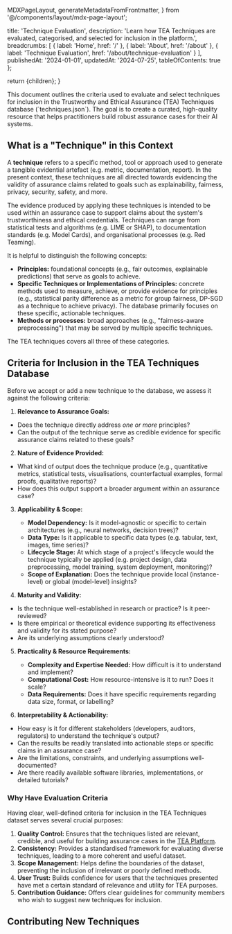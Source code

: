 MDXPageLayout,
generateMetadataFromFrontmatter,
} from '@/components/layout/mdx-page-layout';

  title: 'Technique Evaluation',
  description: 'Learn how TEA Techniques are evaluated, categorised, and selected for inclusion in the platform.',
  breadcrumbs: [
    { label: 'Home', href: '/' },
    { label: 'About', href: '/about' },
    { label: 'Technique Evaluation', href: '/about/technique-evaluation' }
  ],
  publishedAt: '2024-01-01',
  updatedAt: '2024-07-25',
  tableOfContents: true
};


  return <MDXPageLayout frontmatter={frontmatter}>{children}</MDXPageLayout>;
}

<Callout variant="info" title="About">
  This document outlines the criteria used to evaluate and select techniques for inclusion in the Trustworthy and Ethical Assurance (TEA) Techniques database (`techniques.json`). The goal is to create a curated, high-quality resource that helps practitioners build robust assurance cases for their AI systems.
</Callout>

## What is a "Technique" in this Context

A **technique** refers to a specific method, tool or approach used to generate a tangible evidential artefact (e.g. metric, documentation, report).
In the present context, these techniques are all directed towards evidencing the validity of assurance claims related to goals such as explainability, fairness, privacy, security, safety, and more.

The evidence produced by applying these techniques is intended to be used within an assurance case to support claims about the system's trustworthiness and ethical credentials.
Techniques can range from statistical tests and algorithms (e.g. LIME or SHAP), to documentation standards (e.g. Model Cards), and organisational processes (e.g. Red Teaming).

<Callout variant="info" title="Conceptual Distinctions">
It is helpful to distinguish the following concepts:

- **Principles:** foundational concepts (e.g., fair outcomes, explainable predictions) that serve as goals to achieve.
- **Specific Techniques or Implementations of Principles:** concrete methods used to measure, achieve, or provide evidence for principles (e.g., statistical parity difference as a metric for group fairness, DP-SGD as a technique to achieve privacy). The database primarily focuses on these specific, actionable techniques.
- **Methods or processes:** broad approaches (e.g., "fairness-aware preprocessing") that may be served by multiple specific techniques.

The TEA techniques covers all three of these categories.

</Callout>

## Criteria for Inclusion in the TEA Techniques Database

Before we accept or add a new technique to the database, we assess it against the following criteria:

1. **Relevance to Assurance Goals:**

- Does the technique directly address _one or more_ principles?
- Can the output of the technique serve as credible evidence for specific assurance claims related to these goals?

2. **Nature of Evidence Provided:**

- What kind of output does the technique produce (e.g., quantitative metrics, statistical tests, visualisations, counterfactual examples, formal proofs, qualitative reports)?
- How does this output support a broader argument within an assurance case?

3. **Applicability & Scope:**
   - **Model Dependency:** Is it model-agnostic or specific to certain architectures (e.g., neural networks, decision trees)?
   - **Data Type:** Is it applicable to specific data types (e.g. tabular, text, images, time series)?
   - **Lifecycle Stage:** At which stage of a project's lifecycle would the technique typically be applied (e.g. project design, data preprocessing, model training, system deployment, monitoring)?
   - **Scope of Explanation:** Does the technique provide local (instance-level) or global (model-level) insights?

4. **Maturity and Validity:**

- Is the technique well-established in research or practice? Is it peer-reviewed?
- Is there empirical or theoretical evidence supporting its effectiveness and validity for its stated purpose?
- Are its underlying assumptions clearly understood?

5. **Practicality & Resource Requirements:**
   - **Complexity and Expertise Needed:** How difficult is it to understand and implement?
   - **Computational Cost:** How resource-intensive is it to run? Does it scale?
   - **Data Requirements:** Does it have specific requirements regarding data size, format, or labelling?

6. **Interpretability & Actionability:**

- How easy is it for different stakeholders (developers, auditors, regulators) to understand the technique's output?
- Can the results be readily translated into actionable steps or specific claims in an assurance case?
- Are the limitations, constraints, and underlying assumptions well-documented?
- Are there readily available software libraries, implementations, or detailed tutorials?

### Why Have Evaluation Criteria

Having clear, well-defined criteria for inclusion in the TEA Techniques dataset serves several crucial purposes:

1. **Quality Control:** Ensures that the techniques listed are relevant, credible, and useful for building assurance cases in the [TEA Platform](https://assuranceplatform.azurewebsites.net).
2. **Consistency:** Provides a standardised framework for evaluating diverse techniques, leading to a more coherent and useful dataset.
3. **Scope Management:** Helps define the boundaries of the dataset, preventing the inclusion of irrelevant or poorly defined methods.
4. **User Trust:** Builds confidence for users that the techniques presented have met a certain standard of relevance and utility for TEA purposes.
5. **Contribution Guidance:** Offers clear guidelines for community members who wish to suggest new techniques for inclusion.

## Contributing New Techniques

<div className="grid grid-cols-1 gap-4 md:grid-cols-2">
  <LinkCard
    href="/docs/community-contributions"
    title="Contribution Guide"
    description="Learn how to contribute to TEA Techniques"
    icon={BookOpen}
  />
  <LinkCard
    href="https://github.com/alan-turing-institute/AssurancePlatform"
    title="GitHub Repository"
    description="View source code and submit issues"
    icon={Github}
    external
  />
</div>
